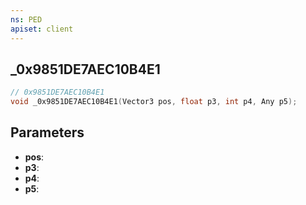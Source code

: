 ```yaml
---
ns: PED
apiset: client
---
```

## _0x9851DE7AEC10B4E1

```c
// 0x9851DE7AEC10B4E1
void _0x9851DE7AEC10B4E1(Vector3 pos, float p3, int p4, Any p5);
```


## Parameters
* **pos**:
* **p3**:
* **p4**:
* **p5**: